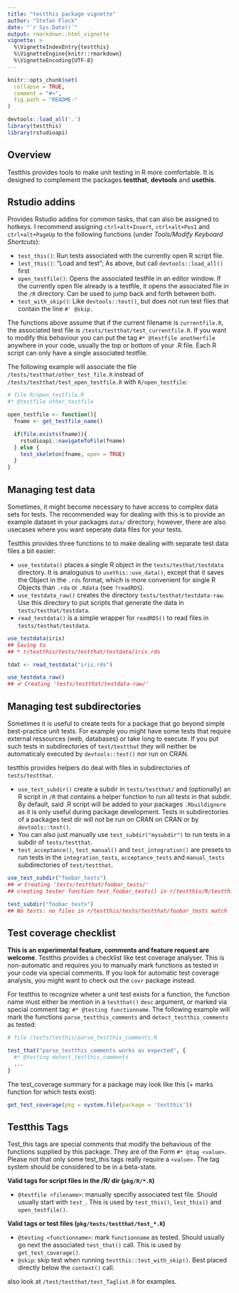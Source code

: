 ```yaml
---
title: "testthis package vignette"
author: "Stefan Fleck"
date: "`r Sys.Date()`"
output: rmarkdown::html_vignette
vignette: >
  %\VignetteIndexEntry{testthis}
  %\VignetteEngine{knitr::rmarkdown}
  %\VignetteEncoding{UTF-8}
---
```


```r
knitr::opts_chunk$set(
  collapse = TRUE,
  comment = "#>",
  fig.path = "README-"
)

devtools::load_all('.')
library(testthis)
library(rstudioapi)
```

## Overview

Testthis provides tools to make unit testing in R more comfortable. It is 
designed to complement the packages **testthat**, **devtools** and **usethis**. 




## Rstudio addins 

Provides Rstudio addins for common tasks, that can also be assigned to hotkeys. 
I recommend assigning `ctrl+alt+Insert`, `ctrl+alt+Pos1` and `ctrl+alt+PageUp`
to the following functions (under *Tools/Modify Keyboard Shortcuts*):

* `test_this()`: Run tests associated with the currently open R script file.
* `lest_this()`: "Load and test"; As above, but call `devtools::load_all()` first
* `open_testfile()`: Opens the associated testfile in an editor window. If the 
  currently open file already is a testfile, it opens the associated file in
  the `/R` directory. Can be used to jump back and forth between both.
* `test_with_skip()`: Like `devtools::test()`, but does not run test files that
  contain the line `#' @skip.`

The functions above assume that if the current filename is `currentfile.R`,
the associated test file is `/tests/testthat/test_currentfile.R`. If you want
to modify this behaviour you can put the tag `#* @testfile anotherfile` anywhere
in your code, usually the top or bottom of your .R file. Each R script can only
have a single associated testfile.

The following example will associate the file `/tests/testthat/other_test_file.R`
instead of `/tests/testthat/test_open_testfile.R` with `R/open_testfile`:
```r
# file R/open_testfile.R
#* @testfile other_testfile

open_testfile <- function(){
  fname <- get_testfile_name()

  if(file.exists(fname)){
    rstudioapi::navigateToFile(fname)
  } else {
    test_skeleton(fname, open = TRUE)
  }
}
```




## Managing test data

Sometimes, it might become necessary to have access to complex data sets for
tests. The recommended way for dealing with this is to provide an example 
dataset in your packages `data/` directory; however, there are also usecases 
where you want seperate data files for your tests.

Testthis provides three functions to to make dealing with separate test data 
files a bit easier:

* `use_testdata()` places a single R object in the `tests/testhat/testdata` 
  directory. It is analoguous to `usethis::use_data()`, except that it saves the
  Object in the `.rds` format, which is more convenient for single R Objects
  than `.rda` or `.Rdata` (see `?readRDS`). 
* `use_testdata_raw()` creates the directory `tests/testhat/testdata-raw`. Use
  this directory to put scripts that generate the data in 
  `tests/testhat/testdata`. 
* `read_testdata()` is a simple wrapper for `readRDS()` to read files
  in `tests/testhat/testdata`. 


```r
use_testdata(iris)
## Saving to 
## * r/testthis/tests/testthat/testdata/iris.rds

tdat <- read_testdata("iris.rds")

use_testdata_raw()
## ✔ Creating 'tests/testthat/testdata-raw/'
```
 

## Managing test subdirectories

Sometimes it is useful to create tests for a package that go beyond simple 
best-practice unit tests. For example you might have some tests that require 
external ressources (web, databases) or take long to execute. If you put such 
tests in subdirectories of `test/testthat` they will neither be automaticaly 
executed by `devtools::test()` nor run on CRAN.

testthis provides helpers do deal with files in subdirectories of 
`tests/testthat`.

* `use_test_subdir()` create a subdir in `tests/testthat/` and 
  (optionally) an R script in `/R` that contains a helper function to run all 
  tests in that subdir. By default, said .R script will be added to your 
  packages `.Rbuildignore` as it is only useful during package development.
  Tests in subdirectories of a packages test dir will *not* be run on CRAN
  on CRAN or by `devtools::test()`.
* You can also just manually use `test_subdir("mysubdir")` to run tests in a
  subdir of `tests/testthat`.
* `test_acceptance()`, `test_manual()` and
  `test_integration()` are presets to run tests in the
  `integration_tests`, `acceptance_tests` and `manual_tests` subdirectories of
  `test/testthat`.


```r
use_test_subdir("foobar_tests")
## ✔ Creating 'tests/testthat/foobar_tests/'
## creating tester function test_foobar_tests() in r/testthis/R/testthis-testers.R

test_subdir("foobar_tests")
## No tests: no files in r/testthis/tests/testthat/foobar_tests match '^test.*\.[rR]$'
```



## Test coverage checklist

**This is an experimental feature, comments and feature request are welcome**.
Testthis provides a checklist like test coverage analyser. This is 
non-automatic and requires you to manually mark functions as tested in your 
code via special comments. If you look for automatic test coverage analysis, 
you might want to check out the `covr` package instead.

For testthis to recognize wheter a unit test exists for a function, the function
name must either be mention in a `testthat()` `desc` argument, or marked via
special comment tag: `#* @testing functionname`. The following example will mark
the functions `parse_testthis_comments` and `detect_testthis_comments` as 
tested:

```r
# file /tests/testhis/parse_testthis_comments.R

test_that("parse_testthis_comments works as expected", {
  #* @testing detect_testthis_comments
  ...
}
```

The test_coverage summary for a package may look like this (+ marks function for
which tests exist):

```r
get_test_coverage(pkg = system.file(package = 'testthis'))
```




## Testthis Tags

Test_this tags are special comments that modify the behavious of the functions
supplied by this package. They are of the Form `#* @tag <value>`. Please not 
that only some test_this tags really require a `<value>`. The tag system should
be considered to be in a beta-state.

**Valid tags for script files in the /R/ dir (`pkg/R/*.R`)**

* `@testfile <filename>`: manually specifiy associated test file. Should 
  usually start with `test_`. This is used by `test_this()`, `lest_this()` and
  `open_testfile()`.

**Valid tags or test files (`pkg/tests/testthat/test_*.R`)**

* `@testing <functionname>`:  mark `functionname` as tested.
  Should usually go next the associated `test_that()` call. This is used by
  `get_test_coverage()`.
* `@skip`: skip test when running `testthis::test_with_skip()`. Best placed 
  directly below the `context()` call.

also look at `/test/testthat/test_Taglist.R` for examples.

